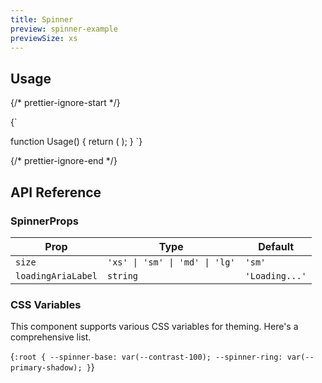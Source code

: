 ```yaml
---
title: Spinner
preview: spinner-example
previewSize: xs
---
```


## Usage

{/* prettier-ignore-start */}

<CodeBlock lang="ts">{`

function Usage() {
    return (
        <Spinner size="lg" />
    );
}
`}
</CodeBlock>

{/* prettier-ignore-end */}

## API Reference

### SpinnerProps

| Prop               | Type                           | Default        |
| ------------------ | ------------------------------ | -------------- |
| `size`             | `'xs' \| 'sm' \| 'md' \| 'lg'` | `'sm'`         |
| `loadingAriaLabel` | `string`                       | `'Loading...'` |

### CSS Variables

This component supports various CSS variables for theming. Here's a comprehensive list.

<CodeBlock lang="css">{`
:root {
    --spinner-base: var(--contrast-100);
    --spinner-ring: var(--primary-shadow);
}
`}</CodeBlock>
